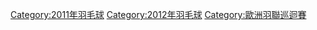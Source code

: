 {{Catmore}}

[[Category:2011年羽毛球|Category:2011年羽毛球]]
[[Category:2012年羽毛球|Category:2012年羽毛球]]
[[Category:歐洲羽聯巡迴賽|Category:歐洲羽聯巡迴賽]]